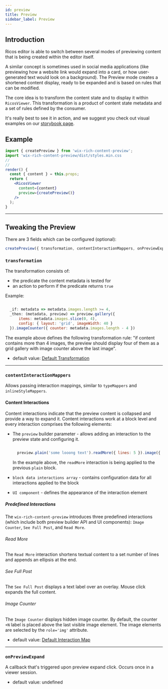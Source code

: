 ```yaml
---
id: preview
title: Preview
sidebar_label: Preview
---
```


## Introduction

Ricos editor is able to switch between several modes of previewing content that is being created within the editor itself.

A similar concept is sometimes used in social media applications (like previewing how a website link would expand into a card, or how user-generated text would look on a background). The Preview mode creates a shortened content display, ready to be expanded and is based on rules that can be modified.

The core idea is to transform the content state and to display it within `RicosViewer`. This transformation is a product of content state metadata and a set of rules defined by the consumer.

It's really best to see it in action, and we suggest you check out visual examples on our [storybook page](http://rich-content-storybook-master.surge.sh/?path=/story/preview--rules).

## Example

```jsx {9}
import { createPreview } from 'wix-rich-content-preview';
import 'wix-rich-content-preview/dist/styles.min.css
//
//
render() {
  const { content } = this.props;
  return (
    <RicosViewer
      content={content}
      preview={createPreview()}
    />
  );
}
```

---

## Tweaking the Preview

There are 3 fields which can be configured (optional):

```jsx
createPreview({ transformation, contentInteractionMappers, onPreviewExpand });
```

### `transformation`

The transformation consists of:

- the predicate the content metadata is tested for
- an action to perform if the predicate returns `true`

Example:

```js

  _if: metadata => metadata.images.length >= 4,
  _then: (metadata, preview) => preview.gallery({
      items: metadata.images.slice(0, 4),
      config: { layout: 'grid', imageWidth: 40 }
  }).imageCounter({ counter: metadata.images.length - 4 })

```

The example above defines the following transformation rule: "if content contains more than 4 images, the preview should display four of them as a grid gallery with image counter above the last image".

- default value: [Default Transformation](https://github.com/wix/rich-content/blob/master/packages/preview/web/src/Components/default-transformation.ts)

---

### `contentInteractionMappers`

Allows passing interaction mappings, similar to `typeMappers` and `inlineStyleMappers`.

#### Content Interactions

Content interactions indicate that the preview content is collapsed and provide a way to expand it. Content interactions work at a block level and every interaction comprises the following elements:

- The `preview` builder parameter - allows adding an interaction to the preview state and configuring it.

  ```js

    preview.plain('some looong text').readMore({ lines: 5 }).image({ mediaInfo: {...} })

  ```

  In the example above, the `readMore` interaction is being applied to the previous `plain` block.

- `block data interactions array` - contains configuration data for all interactions applied to the block
- `UI component` - defines the appearance of the interaction element

##### Predefined Interactions

The `wix-rich-content-preview` introduces three predefined interactions (which include both preview builder API and UI components): `Image Counter`, `See Full Post`, and `Read More`.

###### Read More

The `Read More` interaction shortens textual content to a set number of lines and appends an ellipsis at the end.

###### See Full Post

The `See Full Post` displays a text label over an overlay. Mouse click expands the full content.

###### Image Counter

The `Image Counter` displays hidden image counter. By default, the counter `+N` label is placed above the last visible image element. The image elements are selected by the `role='img'` attribute.

- default value: [Default Interaction Map](https://github.com/wix/rich-content/blob/master/packages/preview/web/src/Interactions/interactionMap.tsx)

---

### `onPreviewExpand`

A callback that's triggered upon preview expand click. Occurs once in a viewer session.

- default value: undefined
